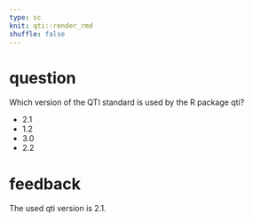 ```yaml
---
type: sc
knit: qti::render_rmd
shuffle: false
---
```


# question

Which version of the QTI standard is used by the R package qti?

- 2.1
- 1.2
- 3.0
- 2.2

# feedback

The used qti version is 2.1.
